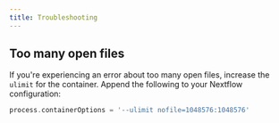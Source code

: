 ```yaml
---
title: Troubleshooting
---
```


## Too many open files

If you're experiencing an error about too many open files, increase the `ulimit` for the container. Append the following to your Nextflow configuration:

```groovy
process.containerOptions = '--ulimit nofile=1048576:1048576'
```
